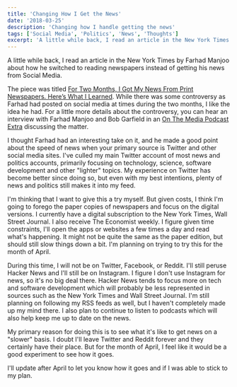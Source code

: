 ```yaml
---
title: 'Changing How I Get the News'
date: '2018-03-25'
description: 'Changing how I handle getting the news'
tags: ['Social Media', 'Politics', 'News', 'Thoughts']
excerpt: 'A little while back, I read an article in the New York Times by Farhad Manjoo about how he switched to reading newspapers instead of getting his news from Social Media.'
---
```


A little while back, I read an article in the New York Times by Farhad Manjoo about how he switched to reading newspapers instead of getting his news from Social Media.

The piece was titled [For Two Months, I Got My News From Print Newspapers. Here’s What I Learned](https://www.nytimes.com/2018/03/07/technology/two-months-news-newspapers.html). While there was some controversy as Farhad had posted on social media at times during the two months, I like the idea he had. For a little more details about the controversy, you can hear an interview with Farhad Manjoo and Bob Garfield in an [On The Media Podcast Extra](https://www.wnycstudios.org/story/did-farhad-unplug) discussing the matter.

I thought Farhad had an interesting take on it, and he made a good point about the speed of news when your primary source is Twitter and other social media sites. I've culled my main Twitter account of most news and politics accounts, primarily focusing on technology, science, software development and other "lighter" topics. My experience on Twitter has become better since doing so, but even with my best intentions, plenty of news and politics still makes it into my feed.

I'm thinking that I want to give this a try myself. But given costs, I think I'm going to forego the paper copies of newspapers and focus on the digital versions. I currently have a digital subscription to the New York Times, Wall Street Journal. I also receive The Economist weekly. I figure given time constraints, I'll open the apps or websites a few times a day and read what's happening. It might not be quite the same as the paper edition, but should still slow things down a bit. I'm planning on trying to try this for the month of April.

During this time, I will not be on Twitter, Facebook, or Reddit. I'll still peruse Hacker News and I'll still be on Instagram. I figure I don't use Instagram for news, so it's no big deal there. Hacker News tends to focus more on tech and software development which will probably be less represented in sources such as the New York Times and Wall Street Journal. I'm still planning on following my RSS feeds as well, but I haven't completely made up my mind there. I also plan to continue to listen to podcasts which will also help keep me up to date on the news.

My primary reason for doing this is to see what it's like to get news on a "slower" basis. I doubt I'll leave Twitter and Reddit forever and they certainly have their place. But for the month of April, I feel like it would be a good experiment to see how it goes.

I'll update after April to let you know how it goes and if I was able to stick to my plan.
